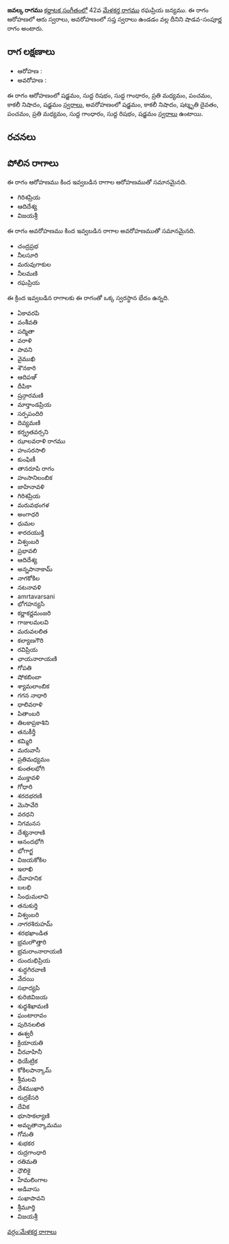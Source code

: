 {{Infobox ragam
	| name          	= జవల్క
	| synonym	    	= 
	| mela          	= 
	| chakra        	= 
	| janaka        	= 
	| type          	= శాడవ-సంపూర్ణ
	| arohanam      	= {{svaraC|S|R1|G1|M2|P|N3|S'}} 
	| avarohanam    	= {{svaraC|S'|N3|D3|P|M2|G1|R1|S}}
	| jeeva         	=
	| chhaya        	=
	| nyasa         	=
	| vishesha      	= 
	| equivalent  		= 
}}
{{కర్ణాటక సంగీత రాగాలు}}
'''జవల్క రాగము''' [[కర్ణాటక సంగీతం]]లో 42వ [[మేళకర్త రాగము]] రఘప్రియ జన్యము.  ఈ రాగం ఆరోహణలో ఆరు స్వరాలు, అవరోహణంలో సప్త స్వరాలు ఉండడం వల్ల దీనిని షాడవ-సంపూర్ణ రాగం అంటారు.


==రాగ లక్షణాలు==


* ఆరోహణ : {{svaraC|S|R1|G1|M2|P|N3|S'}} 
* అవరోహణ : {{svaraC|S'|N3|D3|P|M2|G1|R1|S}}

ఈ రాగం ఆరోహణంలో షడ్జమం, సుద్ద రిషభం, సుద్ద గాంధారం, ప్రతి మధ్యమం, పంచమం, కాకలీ నిషాదం, షడ్జమం [[స్వరాలు]], అవరోహణంలో షడ్జమం, కాకలీ నిషాదం, షట్శృతి దైవతం, పంచమం, ప్రతి మధ్యమం, సుద్ద గాంధారం, సుద్ద రిషభం, షడ్జమం [[స్వరాలు]] ఉంటాయి.

==రచనలు==



==పోలిన రాగాలు==
ఈ రాగం ఆరోహణము కింద ఇవ్వబడిన రాగాల ఆరోహణముతో సమానమైనది.
* గిరిశప్రియ
* ఆదిదేశ్య
* విజయశ్రీ

ఈ రాగం అవరోహణము కింద ఇవ్వబడిన రాగాల అవరోహణముతో సమానమైనది.
* చంద్రప్రభ
* నీలసూరి
* మరువుగాకుల
* నీలమణి
* రఘప్రియ

ఈ క్రింద ఇవ్వబడిన రాగాలకు ఈ రాగంతో ఒక్క స్వరస్థాన భేదం ఉన్నది.
* ఏకావరపి
* వంశీవతి
* పద్మితా
* వరాళి
* పావని
* వైముఖి
* శౌనకారి
* ఆదిపఞ్
* దీపికా
* ష్రన్గారమణి
* మార్తాండప్రియ
* సర్పపందిరి
* దివ్యమణి
* కర్న్రతవర్సని
* ఝాలవరాళి రాగము
* హంసరసాలి
* కుంఫిణీ
* తానరూపి రాగం
* హంసానిలంబిక
* జాహినావళి
* గిరిశప్రియ
* మరువభంగళ
* అంగాధరి
* ధుమల
* శారదయుక్తి
* విశ్వంబరి
* ప్రభావలి
* ఆదిదేశ్య
* అన్నపానాకామ్
* నాగకోకిల
* నటనావళి
* amrtavarsani
* భోగహన్యసి
* కర్ణాకర్ణమంజరి
* గాజులమలవి
* మరువలలిత
* కల్యాణగౌరి
* రవిప్రియ
* ఛాయనారాయణి
* గోపతి
* షోకబింబా
* శ్యామలాంబిక
* గగన నాధారి
* ధాలివరాళి
* పితాంబరి
* తిలకాప్రకాశిని
* తనుకీర్తీ
* కమ్మిరి
* మరువాసీ
* ప్రతిమధ్యమం
* కుంతలభోగి
* ముక్తావళి
* గోధారి
* శరదభరణి
* మెసావేరి
* వరధని
* నిగమనస
* దేశ్యనారాణి
* ఆనందభోగి
* భోగాగ్జ
* విజయకోకిల
* ఇలాఖి
* దేవాహనిక
* బలభి
* సింధుమలావి
* తనుకుర్తి
* విశ్వంబరి
* నాగరశిరుహమ్
* శరభఖాండిత
* భ్రమరాౌత్తారి
* భ్రమరాంనారాయణి
* దుందుభిప్రియ
* శుద్ధగిరవాణి
* వేదయి
* సభాద్యపి
* కురిజివిజయ
* శుధ్ధశిఖామణి
* ఘంటారావం
* పురినలలిత
* ఈశ్వరీ
* క్రియాయతి
* వీరవాహినీ
* థియేట్రిక
* కోకిలపాన్కామ్
* శ్రీమలవి
* దేశముఖారి
* రుద్రకేసరి
* దేవిక
* భూసాకల్యాణి
* అమృతాన్కామము
* గోమతి
* శుభకర
* రుద్రగాంధారి
* రతిమతి
* ధౌలికై
* హేమలింగాల
* అడివాసు
* సుఖాపావని
* శ్రీమూర్తి
* విజయశ్రీ



[[వర్గం:మేళకర్త రాగాలు]]